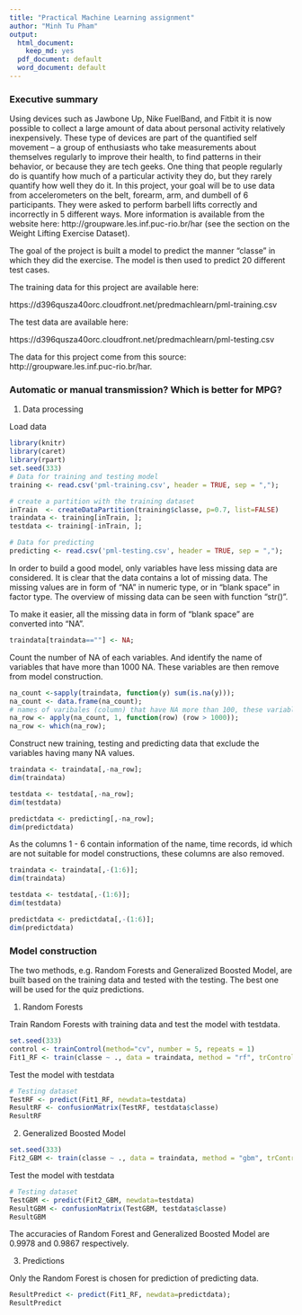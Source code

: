 ```yaml
---
title: "Practical Machine Learning assignment"
author: "Minh Tu Pham"
output:
  html_document:
    keep_md: yes
  pdf_document: default
  word_document: default
---
```

### Executive summary

Using devices such as Jawbone Up, Nike FuelBand, and Fitbit it is now possible to collect a large amount of data about personal activity relatively inexpensively. These type of devices are part of the quantified self movement – a group of enthusiasts who take measurements about themselves regularly to improve their health, to find patterns in their behavior, or because they are tech geeks. One thing that people regularly do is quantify how much of a particular activity they do, but they rarely quantify how well they do it. In this project, your goal will be to use data from accelerometers on the belt, forearm, arm, and dumbell of 6 participants. They were asked to perform barbell lifts correctly and incorrectly in 5 different ways. More information is available from the website here: http://groupware.les.inf.puc-rio.br/har (see the section on the Weight Lifting Exercise Dataset).

The goal of the project is built a model to predict the manner "classe" in which they did the exercise. The model is then used to predict 20 different test cases.

The training data for this project are available here:

https://d396qusza40orc.cloudfront.net/predmachlearn/pml-training.csv

The test data are available here:

https://d396qusza40orc.cloudfront.net/predmachlearn/pml-testing.csv

The data for this project come from this source: http://groupware.les.inf.puc-rio.br/har. 

### Automatic or manual transmission? Which is better for MPG? 

1. Data processing 

Load data

```r
library(knitr)
library(caret)
library(rpart)
set.seed(333)
# Data for training and testing model
training <- read.csv('pml-training.csv', header = TRUE, sep = ",");

# create a partition with the training dataset 
inTrain  <- createDataPartition(training$classe, p=0.7, list=FALSE)
traindata <- training[inTrain, ];
testdata <- training[-inTrain, ];

# Data for predicting
predicting <- read.csv('pml-testing.csv', header = TRUE, sep = ",");
```

In order to build a good model, only variables have less missing data are considered. It is clear that the data contains a lot of missing data. The missing values are in form of "NA" in numeric type, or in "blank space" in factor type. The overview of missing data can be seen with function "str()".


To make it easier, all the missing data in form of "blank space" are converted into "NA".

```r
traindata[traindata==""] <- NA;
```

Count the number of NA of each variables. And identify the name of variables that have more than 1000 NA. These variables are then remove from model construction.

```r
na_count <-sapply(traindata, function(y) sum(is.na(y)));
na_count <- data.frame(na_count);
# names of varibales (column) that have NA more than 100, these variables should be removed from model construction
na_row <- apply(na_count, 1, function(row) (row > 1000)); 
na_row <- which(na_row);
```

Construct new training, testing and predicting data that exclude the variables having many NA values.

```r
traindata <- traindata[,-na_row];
dim(traindata)

testdata <- testdata[,-na_row];
dim(testdata)

predictdata <- predicting[,-na_row];
dim(predictdata)
```

As the columns 1 - 6 contain information of the name, time records, id which are not suitable for model constructions, these columns are also removed.

```r
traindata <- traindata[,-(1:6)];
dim(traindata)

testdata <- testdata[,-(1:6)];
dim(testdata)

predictdata <- predictdata[,-(1:6)];
dim(predictdata)
```

### Model construction

The two methods, e.g. Random Forests and Generalized Boosted Model, are built based on the training data and tested with the testing.  The best one will be used for the quiz predictions.

1. Random Forests

Train Random Forests with training data and test the model with testdata.

```r
set.seed(333)
control <- trainControl(method="cv", number = 5, repeats = 1)
Fit1_RF <- train(classe ~ ., data = traindata, method = "rf", trControl=control);
```

Test the model with testdata

```r
# Testing dataset
TestRF <- predict(Fit1_RF, newdata=testdata)
ResultRF <- confusionMatrix(TestRF, testdata$classe)
ResultRF
```

2. Generalized Boosted Model

```r
set.seed(333)
Fit2_GBM <- train(classe ~ ., data = traindata, method = "gbm", trControl=control);
````

Test the model with testdata

```r
# Testing dataset
TestGBM <- predict(Fit2_GBM, newdata=testdata)
ResultGBM <- confusionMatrix(TestGBM, testdata$classe)
ResultGBM
```

The accuracies of Random Forest and Generalized Boosted Model are 0.9978 and 0.9867 respectively.

3. Predictions

Only the Random Forest is chosen for prediction of predicting data.

```r
ResultPredict <- predict(Fit1_RF, newdata=predictdata);
ResultPredict
```

